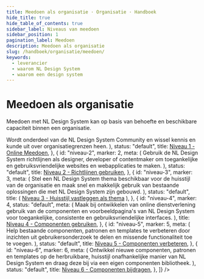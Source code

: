 ```yaml
---
title: Meedoen als organisatie · Organisatie · Handboek
hide_title: true
hide_table_of_contents: true
sidebar_label: Niveaus van meedoen
sidebar_position: 1
pagination_label: Meedoen
description: Meedoen als organisatie
slug: /handboek/organisatie/meedoen/
keywords:
  - leverancier
  - waarom NL Design System
  - waarom een design system
---
```



# Meedoen als organisatie

Meedoen met NL Design System kan op basis van behoefte en beschikbare capaciteit binnen een organisatie.

<div className="ma-theme">
  <Status
    steps={[
      {
        id: "niveau-1",
        marker: "1",
        meta: (
          <Paragraph>
            Wordt onderdeel van de NL Design System Community en wissel kennis en kunde uit over organisatiegrenzen
            heen.
          </Paragraph>
        ),
        status: "default",
        title: <a href="/handboek/organisatie/niveaus-van-meedoen/niveau-1/">Niveau 1 - Online Meedoen</a>,
      },
      {
        id: "niveau-2",
        marker: 2,
        meta: (
          <Paragraph>
            Gebruik de NL Design System richtlijnen als designer, developer of contentmaker om toegankelijke en
            gebruiksvriendelijke websites en webapplicaties te maken.
          </Paragraph>
        ),
        status: "default",
        title: <a href="/handboek/organisatie/niveaus-van-meedoen/niveau-2/">Niveau 2 - Richtlijnen gebruiken</a>,
      },
      {
        id: "niveau-3",
        marker: 3,
        meta: (
          <Paragraph>
            Stel een NL Design System thema beschikbaar voor de huisstijl van de organisatie en maak snel en makkelijk
            gebruik van bestaande oplossingen die met NL Design System zijn gebouwd.
          </Paragraph>
        ),
        status: "default",
        title: (
          <a href="/handboek/organisatie/niveaus-van-meedoen/niveau-3/">Niveau 3 - Huisstijl vastleggen als thema</a>
        ),
      },
      {
        id: "niveau-4",
        marker: 4,
        status: "default",
        meta: (
          <Paragraph>
            Maak bij ontwikkelen van online dienstverlening gebruik van de componenten en voorbeeldpagina's van NL
            Design System voor toegankelijke, consistente en gebruiksvriendelijke interfaces.
          </Paragraph>
        ),
        title: <a href="/handboek/organisatie/niveaus-van-meedoen/niveau-4/">Niveau 4 - Componenten gebruiken</a>,
      },
      {
        id: "niveau-5",
        marker: 5,
        meta: (
          <Paragraph>
            Help bestaande componenten, patronen en templates te verbeteren door inzichten uit gebruikersonderzoek te
            delen en missende functionaliteit toe te voegen.
          </Paragraph>
        ),
        status: "default",
        title: <a href="/handboek/organisatie/niveaus-van-meedoen/niveau-5/">Niveau 5 - Componenten verbeteren</a>,
      },
      {
        id: "niveau-6",
        marker: 6,
        meta: (
          <Paragraph>
            Ontwikkel nieuwe componenten, patronen en templates op de herbruikbare, huisstijl onafhankelijke manier van
            NL Design System en draag deze bij via een eigen componenten bibliotheek.
          </Paragraph>
        ),
        status: "default",
        title: <a href="/handboek/organisatie/niveaus-van-meedoen/niveau-6/">Niveau 6 - Componenten bijdragen</a>,
      },
    ]}
  />
</div>
